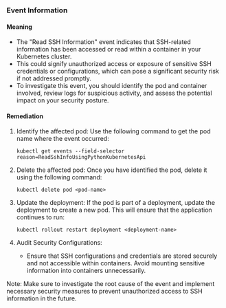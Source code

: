 
### Event Information

#### Meaning

- The "Read SSH Information" event indicates that SSH-related information has been accessed or read within a container in your Kubernetes cluster.
- This could signify unauthorized access or exposure of sensitive SSH credentials or configurations, which can pose a significant security risk if not addressed promptly.
- To investigate this event, you should identify the pod and container involved, review logs for suspicious activity, and assess the potential impact on your security posture.


#### Remediation

1. Identify the affected pod: Use the following command to get the pod name where the event occurred:
   ```
   kubectl get events --field-selector reason=ReadSshInfoUsingPythonKubernetesApi
   ```

2. Delete the affected pod: Once you have identified the pod, delete it using the following command:
   ```
   kubectl delete pod <pod-name>
   ```

3. Update the deployment: If the pod is part of a deployment, update the deployment to create a new pod. This will ensure that the application continues to run:
   ```
   kubectl rollout restart deployment <deployment-name>
   ```

4. Audit Security Configurations:
   - Ensure that SSH configurations and credentials are stored securely and not accessible within containers. Avoid mounting sensitive information into containers unnecessarily.


Note: Make sure to investigate the root cause of the event and implement necessary security measures to prevent unauthorized access to SSH information in the future.

 